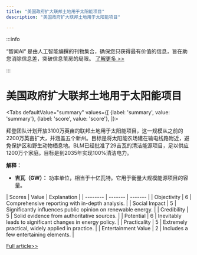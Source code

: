 ```yaml
---
title: "美国政府扩大联邦土地用于太阳能项目"
description: "美国政府扩大联邦土地用于太阳能项目"

---
```



:::info

“智闻AI“ 是由人工智能编撰的刊物集合，确保您只获得最有价值的信息，旨在助您消除信息差，突破信息茧房的局限。  [了解更多 >>](/)

:::

# 美国政府扩大联邦土地用于太阳能项目


<Tabs
	defaultValue="summary"
	values={[
	{label: 'summary', value: 'summary'},
	{label: 'score', value: 'score'},
]}>
<TabItem value="summary">


拜登团队计划开放3100万英亩的联邦土地用于太阳能项目，这一规模从之前的2200万英亩扩大，并涵盖五个新州。目标是将太阳能农场建在输电线路附近，避免保护区和野生动物栖息地。BLM已经批准了29吉瓦的清洁能源项目，足以供应1200万个家庭。目标是到2035年实现100%清洁电力。

**解释：**
- **吉瓦（GW）：** 功率单位，相当于十亿瓦特。它用于衡量大规模能源项目的容量。
</TabItem>
<TabItem value="score">
	| Scores     | Value   | Explanation |
	| -------- | ------- | ------- |
	| Objectivity  | 6    | Comprehensive reporting with in-depth analysis.    |
	| Social Impact | 5     | Significantly influences public opinion on renewable energy.    |
	| Credibility    | 5    | Solid evidence from authoritative sources.    |
	| Potential    | 6    | Inevitably leads to significant changes in energy policy.    |
	| Practicality    | 5    | Extremely practical, widely applied in practice.    |
	| Entertainment Value    | 2    | Includes a few entertaining elements.    |
</TabItem>
</Tabs>

[Full article>>](https://hardware.slashdot.org/story/24/08/30/2324258/us-government-opens-up-31-million-acres-of-federal-lands-for-solar?utm_source=rss1.0mainlinkanon&utm_medium=feed)
